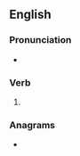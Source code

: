 ==English==

===Pronunciation===
* {{rhymes|en|ɜː(ɹ)dʒɪŋ}}

===Verb===
{{head|en|verb form}}

# {{present participle of|en|splurge|nocat=1}}

===Anagrams===
* {{anagrams|en|a=ggilnprsu|spurlging}}